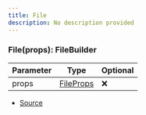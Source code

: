 ```yaml
---
title: File
description: No description provided
---
```



### File(props): FileBuilder

| Parameter | Type | Optional |
| ----------- | ----------- | ----------- |
| props | [FileProps](/docs/api-reference/types/FileProps) | ❌ |


- [Source](https://github.com/underctrl-io/commandkit/blob/141d1404ab18a8e659209a0fab65466bf3b6dd85/packages/commandkit/src/components/v2/file.ts#L7)